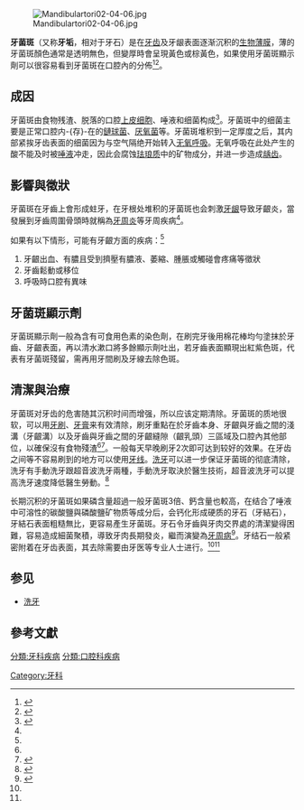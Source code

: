 {{Medical}}
[[File:Mandibulartori02-04-06.jpg|thumbnail]]

'''牙菌斑'''（又称'''牙垢'''，相对于牙石）是在[[牙齿|牙齿]]及牙龈表面逐渐沉积的[[生物薄膜|生物薄膜]]，薄的牙菌斑顏色通常是透明無色，但變厚時會呈現黃色或棕黃色，如果使用牙菌斑顯示劑可以很容易看到牙菌斑在口腔內的分佈<ref name = 醫學與生活_2001>{{cite book|title=醫學與生活:實用的保健預防書|url=https://books.google.com/books?id=le2hF1kJrDIC&pg=PA28|year=2001|publisher=臺灣商務印書館|isbn=978-957-05-1719-4|pages=28–}}</ref><ref name="LiveABC編輯群2017">{{cite book|author=LiveABC編輯群|title=2017年10月號 HOW IT WORKS 知識大圖解 中文版: 超跑打造術大揭密|url=https://books.google.com/books?id=GXY3DwAAQBAJ&pg=PA40|date=27 September 2017|pages=40–}}</ref>。

== 成因 ==
牙菌斑由食物残渣、脱落的口腔[[上皮细胞|上皮细胞]]、唾液和细菌构成<ref name="林保瑩2013">{{cite book|author=林保瑩|title=牙周病，真的會要人命|url=https://books.google.com/books?id=2NLNBQAAQBAJ&pg=PA99|date=1 November 2013|publisher=大塊文化出版股份有限公司|isbn=978-986-213-469-6|pages=99–}}</ref>。牙菌斑中的细菌主要是正常口腔内-{存}-在的[[鏈球菌|鏈球菌]]、[[厭氧生物|厌氧菌]]等。牙菌斑堆积到一定厚度之后，其内部紧挨牙齿表面的细菌因为与空气隔绝开始转入[[无氧呼吸|无氧呼吸]]。无氧呼吸在此处产生的酸不能及时被[[唾液|唾液]]冲走，因此会腐蚀[[珐琅质|珐琅质]]中的矿物成分，并进一步造成[[龋齿|龋齿]]。

== 影響與徵狀 ==
牙菌斑在牙齒上會形成蛀牙，在牙根处堆积的牙菌斑也会刺激[[牙龈|牙龈]]导致牙齦炎，當發展到牙齒周圍骨頭時就稱為[[牙周炎|牙周炎]]等牙周疾病<ref name = 醫學與生活_2001 />。

如果有以下情形，可能有牙齦方面的疾病：<ref name = 醫學與生活_2001 />
# 牙齦出血、有膿且受到擠壓有膿液、萎縮、腫脹或觸碰會疼痛等徵狀
# 牙齒鬆動或移位
# 呼吸時口腔有異味

== 牙菌斑顯示劑 ==
牙菌斑顯示劑一般為含有可食用色素的染色劑，在刷完牙後用棉花棒均勻塗抹於牙齒、牙齦表面，再以清水漱口將多餘顯示劑吐出，若牙齒表面顯現出紅紫色斑，代表有牙菌斑殘留，需再用牙間刷及牙線去除色斑。

== 清潔與治療 ==
牙菌斑对牙齿的危害随其沉积时间而增强，所以应该定期清除。牙菌斑的质地很软，可以用[[牙刷|牙刷]]、[[牙膏|牙膏]]来有效清除，刷牙重點在於牙齒本身、牙齦與牙齒之間的淺溝（牙齦溝）以及牙齒與牙齒之間的牙齦縫隙（齦乳頭）三區域及口腔內其他部位，以確保沒有食物殘渣<ref name = 醫學與生活_2001 /><ref name="林保瑩2013">{{cite book|author=林保瑩|title=牙周病，真的會要人命|url=https://books.google.com/books?id=2NLNBQAAQBAJ&pg=PA99|date=1 November 2013|publisher=大塊文化出版股份有限公司|isbn=978-986-213-469-6|pages=99–}}</ref>。一般每天早晚刷牙2次即可达到较好的效果。在牙齿之间等不容易刷到的地方可以使用[[牙线|牙线]]。[[洗牙|洗牙]]可以进一步保证牙菌斑的彻底清除，洗牙有手動洗牙跟超音波洗牙兩種，手動洗牙取決於醫生技術，超音波洗牙可以提高洗牙速度降低醫生勞動。<ref name = 家庭生活保健百科_2013>{{cite book|title=家庭生活保健百科|url=https://books.google.com/books?id=v45iAgAAQBAJ&pg=PT67|date=20 December 2013|publisher=青苹果数据中心|pages=67–|id=GGKEY:1P43ANPU2F2}}</ref>

长期沉积的牙菌斑如果磷含量超過一般牙菌斑3倍、鈣含量也較高，在结合了唾液中可溶性的碳酸鹽與磷酸鹽矿物质等成分后，会钙化形成硬质的牙石（牙結石），牙結石表面粗糙無比，更容易產生牙菌斑。牙石令牙齒與牙肉交界處的清潔變得困難，容易造成細菌聚積，導致牙肉長期發炎，繼而演變為[[牙周病|牙周病]]<ref name="rthk-2013-07-18">{{cite news |title=牙周病 |url=http://app4.rthk.hk/elearning/healthpedia//article.php?tag=%E7%89%99%E5%91%A8%E7%97%85 |accessdate=2020-04-03 |work=香港電台 |date=2013-07-18 |archive-date=2021-03-02 |archive-url=https://web.archive.org/web/20210302200054/https://app4.rthk.hk/elearning/healthpedia/article.php?tag=%E7%89%99%E5%91%A8%E7%97%85 |dead-url=no }}</ref>。牙结石一般紧密附着在牙齿表面，其去除需要由牙医等专业人士进行。<ref name="林保瑩2013" /><ref name = 家庭生活保健百科_2013 />

== 参见 ==
* [[洗牙|洗牙]]

== 參考文獻 ==
{{Reflist}}

[[Category:牙科|Category:牙科]]
[[分類:牙科疾病|分類:牙科疾病]]
[[分類:口腔科疾病|分類:口腔科疾病]]